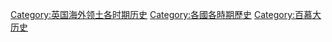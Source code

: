 [[Category:英国海外领土各时期历史|Category:英国海外领土各时期历史]]
[[Category:各國各時期歷史|Category:各國各時期歷史]]
[[Category:百慕大历史|Category:百慕大历史]]
